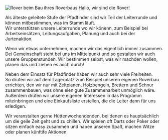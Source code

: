 
<GroupOverview name="Rover" time="Dienstag 18:30 - 20:30" age="ab 16+"/>

![Rover beim Bau ihres Roverbaus](/images/rover.jpeg)
Hallo, wir sind die Rover!

Als älteste geleitete Stufe der Pfadfinder sind wir Teil der Leiterrunde und können mitbestimmen, was im Stamm läuft.<br/>
Wir unterstützen unsere Leiterrunde wo wir könenn, zum Beispiel bei Arbeitseinsätzen, Leitungsaufgaben, Planung und auch bei der Jurtenaktion.

Wenn wir etwas unternehmen, machen wir das eigentlich immer zusammen.<br/>
Dei Gemeinschaft steht bei uns im Mittelpunkt und so gestalten wir auch unsere Gruppenstunden. Wir bestimmen selbst, was wir machden wollen, planen das und ziehen es auch durch!

Neben dem Einsatz für Pfadfinder haben wir auch sehr viele Freiheiten.<br/>
So drüfen wir auf dem Lagerplatz zum Beispiel unseren eigenen Roverbau errichten, den wir nur mit Zeltplanen, Holzbengeln, Brettern und Schnur zusammenbauen, was ohne eien gute Zusammenarbeit unmöglich wäre. Außerdem drüfen wir unsere eigenen Interessen in das Programm miteinbringen und eine Einkaufsliste erstellen, die die Leiter dann für uns erledigen.

Wir veranstalten gerne Hüttenwochendenden, bei denen es hauptsächlich um die geile Zeit geht und zu chillen. Wir spielen oft Darts oder Poker oder sitzen einfach easy zusammen und haben unseren Spaß, machen Witze oder planen künftife Aktionen.